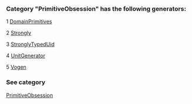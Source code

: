 ### Category "PrimitiveObsession" has the following generators:

   1 [DomainPrimitives](/docs/DomainPrimitives)

   2 [Strongly](/docs/Strongly)

   3 [StronglyTypedUid](/docs/StronglyTypedUid)

   4 [UnitGenerator](/docs/UnitGenerator)

   5 [Vogen](/docs/Vogen)

### See category

[PrimitiveObsession](/docs/Categories/PrimitiveObsession)
